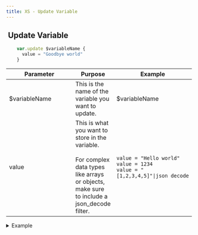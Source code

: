 ```yaml
---
title: XS - Update Variable
---
```


## <img src="../assets/docuBadge (10).png" alt="" data-size="line" /> Update Variable <a href="#xs-updatevariable" id="xs-updatevariable"></a>

```javascript
    var.update $variableName {
      value = "Goodbye world"
    }
```

<table><thead><tr><th width="175">Parameter</th><th>Purpose</th><th>Example</th></tr></thead><tbody><tr><td>$variableName</td><td>This is the name of the variable you want to update.</td><td>$variableName</td></tr><tr><td>value</td><td>This is what you want to store in the variable.<br /><br />For complex data types like arrays or objects, make sure to include a json_decode filter.</td><td><pre class="language-javascript"><code class="lang-javascript">value = "Hello world"
value = 1234
value = "[1,2,3,4,5]"|json_decode
</code></pre></td></tr></tbody></table>

<details>

<summary>Example</summary>

```javascript
    var.update $variableName {
      value = "Goodbye world"
    }
```

![](<../assets/CleanShot 2025-03-06 at 16.48.08.png>)

</details>
